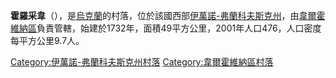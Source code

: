{{coord|48|7|58|N|25|3|4|E|scale:30000|display=title}}

'''霍羅采韋'''（{{lang-uk|Хороцеве}}），是[[烏克蘭|烏克蘭]]的村落，位於該國西部[[伊萬諾-弗蘭科夫斯克州|伊萬諾-弗蘭科夫斯克州]]，由[[韋爾霍維納區|韋爾霍維納區]]負責管轄，始建於1732年，面積49平方公里，2001年人口476，人口密度每平方公里9.7人。

{{DEFAULTSORT:Хороцеве}}
[[Category:伊萬諾-弗蘭科夫斯克州村落|Category:伊萬諾-弗蘭科夫斯克州村落]]
[[Category:韋爾霍維納區村落|Category:韋爾霍維納區村落]]


{{IvanoFrankivsk-geo-stub}}